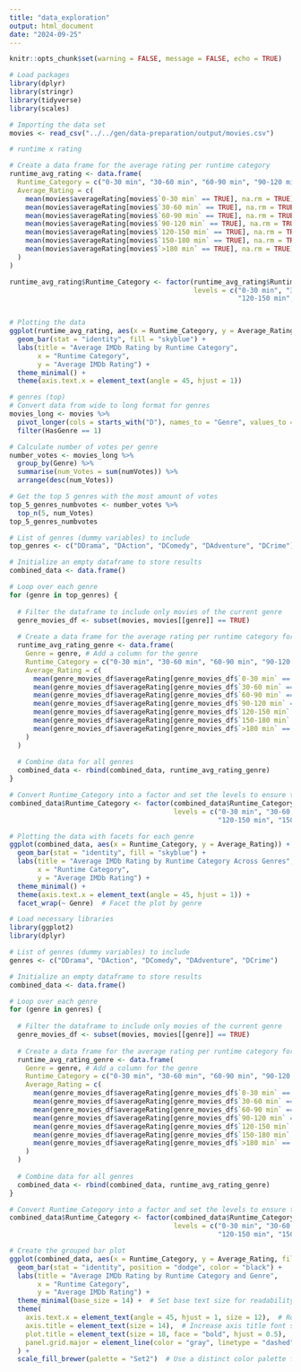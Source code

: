 ```yaml
---
title: "data_exploration"
output: html_document
date: "2024-09-25"
---
```

```r
knitr::opts_chunk$set(warning = FALSE, message = FALSE, echo = TRUE)
```

```r
# Load packages
library(dplyr)
library(stringr)
library(tidyverse)
library(scales)
```

```r
# Importing the data set 
movies <- read_csv("../../gen/data-preparation/output/movies.csv")
```


```r
# runtime x rating 

# Create a data frame for the average rating per runtime category
runtime_avg_rating <- data.frame(
  Runtime_Category = c("0-30 min", "30-60 min", "60-90 min", "90-120 min", "120-150 min", "150-180 min", ">180 min"),
  Average_Rating = c(
    mean(movies$averageRating[movies$`0-30 min` == TRUE], na.rm = TRUE),
    mean(movies$averageRating[movies$`30-60 min` == TRUE], na.rm = TRUE),
    mean(movies$averageRating[movies$`60-90 min` == TRUE], na.rm = TRUE),
    mean(movies$averageRating[movies$`90-120 min` == TRUE], na.rm = TRUE),
    mean(movies$averageRating[movies$`120-150 min` == TRUE], na.rm = TRUE),
    mean(movies$averageRating[movies$`150-180 min` == TRUE], na.rm = TRUE),
    mean(movies$averageRating[movies$`>180 min` == TRUE], na.rm = TRUE)
  )
)

runtime_avg_rating$Runtime_Category <- factor(runtime_avg_rating$Runtime_Category, 
                                              levels = c("0-30 min", "30-60 min", "60-90 min", "90-120 min", 
                                                         "120-150 min", "150-180 min", ">180 min"))


# Plotting the data
ggplot(runtime_avg_rating, aes(x = Runtime_Category, y = Average_Rating)) +
  geom_bar(stat = "identity", fill = "skyblue") +
  labs(title = "Average IMDb Rating by Runtime Category",
       x = "Runtime Category",
       y = "Average IMDb Rating") +
  theme_minimal() +
  theme(axis.text.x = element_text(angle = 45, hjust = 1))

```

```r
# genres (top)
# Convert data from wide to long format for genres
movies_long <- movies %>%
  pivot_longer(cols = starts_with("D"), names_to = "Genre", values_to = "HasGenre") %>%
  filter(HasGenre == 1)

# Calculate number of votes per genre
number_votes <- movies_long %>%
  group_by(Genre) %>%
  summarise(num_Votes = sum(numVotes)) %>%
  arrange(desc(num_Votes))

# Get the top 5 genres with the most amount of votes
top_5_genres_numbvotes <- number_votes %>%
  top_n(5, num_Votes)
top_5_genres_numbvotes
```

```r
# List of genres (dummy variables) to include
top_genres <- c("DDrama", "DAction", "DComedy", "DAdventure", "DCrime")

# Initialize an empty dataframe to store results
combined_data <- data.frame()

# Loop over each genre
for (genre in top_genres) {
  
  # Filter the dataframe to include only movies of the current genre
  genre_movies_df <- subset(movies, movies[[genre]] == TRUE)
  
  # Create a data frame for the average rating per runtime category for the current genre
  runtime_avg_rating_genre <- data.frame(
    Genre = genre, # Add a column for the genre
    Runtime_Category = c("0-30 min", "30-60 min", "60-90 min", "90-120 min", "120-150 min", "150-180 min", ">180 min"),
    Average_Rating = c(
      mean(genre_movies_df$averageRating[genre_movies_df$`0-30 min` == TRUE], na.rm = TRUE),
      mean(genre_movies_df$averageRating[genre_movies_df$`30-60 min` == TRUE], na.rm = TRUE),
      mean(genre_movies_df$averageRating[genre_movies_df$`60-90 min` == TRUE], na.rm = TRUE),
      mean(genre_movies_df$averageRating[genre_movies_df$`90-120 min` == TRUE], na.rm = TRUE),
      mean(genre_movies_df$averageRating[genre_movies_df$`120-150 min` == TRUE], na.rm = TRUE),
      mean(genre_movies_df$averageRating[genre_movies_df$`150-180 min` == TRUE], na.rm = TRUE),
      mean(genre_movies_df$averageRating[genre_movies_df$`>180 min` == TRUE], na.rm = TRUE)
    )
  )
  
  # Combine data for all genres
  combined_data <- rbind(combined_data, runtime_avg_rating_genre)
}

# Convert Runtime_Category into a factor and set the levels to ensure the order is correct
combined_data$Runtime_Category <- factor(combined_data$Runtime_Category, 
                                         levels = c("0-30 min", "30-60 min", "60-90 min", "90-120 min", 
                                                    "120-150 min", "150-180 min", ">180 min"))

# Plotting the data with facets for each genre
ggplot(combined_data, aes(x = Runtime_Category, y = Average_Rating)) +
  geom_bar(stat = "identity", fill = "skyblue") +
  labs(title = "Average IMDb Rating by Runtime Category Across Genres",
       x = "Runtime Category",
       y = "Average IMDb Rating") +
  theme_minimal() +
  theme(axis.text.x = element_text(angle = 45, hjust = 1)) +
  facet_wrap(~ Genre)  # Facet the plot by genre

```


```r
# Load necessary libraries
library(ggplot2)
library(dplyr)

# List of genres (dummy variables) to include
genres <- c("DDrama", "DAction", "DComedy", "DAdventure", "DCrime")

# Initialize an empty dataframe to store results
combined_data <- data.frame()

# Loop over each genre
for (genre in genres) {
  
  # Filter the dataframe to include only movies of the current genre
  genre_movies_df <- subset(movies, movies[[genre]] == TRUE)
  
  # Create a data frame for the average rating per runtime category for the current genre
  runtime_avg_rating_genre <- data.frame(
    Genre = genre, # Add a column for the genre
    Runtime_Category = c("0-30 min", "30-60 min", "60-90 min", "90-120 min", "120-150 min", "150-180 min", ">180 min"),
    Average_Rating = c(
      mean(genre_movies_df$averageRating[genre_movies_df$`0-30 min` == TRUE], na.rm = TRUE),
      mean(genre_movies_df$averageRating[genre_movies_df$`30-60 min` == TRUE], na.rm = TRUE),
      mean(genre_movies_df$averageRating[genre_movies_df$`60-90 min` == TRUE], na.rm = TRUE),
      mean(genre_movies_df$averageRating[genre_movies_df$`90-120 min` == TRUE], na.rm = TRUE),
      mean(genre_movies_df$averageRating[genre_movies_df$`120-150 min` == TRUE], na.rm = TRUE),
      mean(genre_movies_df$averageRating[genre_movies_df$`150-180 min` == TRUE], na.rm = TRUE),
      mean(genre_movies_df$averageRating[genre_movies_df$`>180 min` == TRUE], na.rm = TRUE)
    )
  )
  
  # Combine data for all genres
  combined_data <- rbind(combined_data, runtime_avg_rating_genre)
}

# Convert Runtime_Category into a factor and set the levels to ensure the order is correct
combined_data$Runtime_Category <- factor(combined_data$Runtime_Category, 
                                         levels = c("0-30 min", "30-60 min", "60-90 min", "90-120 min", 
                                                    "120-150 min", "150-180 min", ">180 min"))

# Create the grouped bar plot
ggplot(combined_data, aes(x = Runtime_Category, y = Average_Rating, fill = Genre)) +
  geom_bar(stat = "identity", position = "dodge", color = "black") +
  labs(title = "Average IMDb Rating by Runtime Category and Genre",
       x = "Runtime Category",
       y = "Average IMDb Rating") +
  theme_minimal(base_size = 14) +  # Set base text size for readability
  theme(
    axis.text.x = element_text(angle = 45, hjust = 1, size = 12),  # Rotate x-axis labels for better fit
    axis.title = element_text(size = 14),  # Increase axis title font size
    plot.title = element_text(size = 18, face = "bold", hjust = 0.5),  # Center and bold title
    panel.grid.major = element_line(color = "gray", linetype = "dashed")  # Add dashed gridlines
  ) +
  scale_fill_brewer(palette = "Set2")  # Use a distinct color palette for genres

```










